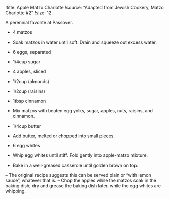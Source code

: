 !title: Apple Matzo Charlotte
<!-- !dish: 9\"x13\" baking dish -->
<!-- !temp: 350°F -->
<!-- !time: 45 min. -->
!source: "Adapted from Jewish Cookery, Matzo Charlotte #2"
!size: 12
<!-- !tags: dessert, Passover, recipe -->

A perennial favorite at Passover.

* 4 matzos
- Soak matzos in water until soft. Drain and squeeze out excess water.

* 6 eggs, separated
* 1/4cup sugar
* 4 apples, sliced
* 1/2cup (almonds)
* 1/2cup (raisins)
* 1tbsp cinnamon
- Mix matzos with beaten egg yolks, sugar, apples, nuts, raisins, and cinnamon.

* 1/4cup butter
- Add butter, melted or chopped into small pieces.

* 6 egg whites
- Whip egg whites until stiff. Fold gently into apple-matzo mixture.
- Bake in a well-greased casserole until golden brown on top.

-- The original recipe suggests this can be served plain or "with lemon sauce", whatever that is.
-- Chop the apples while the matzos soak in the baking dish; dry and grease the baking dish later, while the egg whites are whipping.
